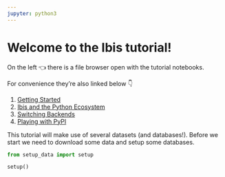 ```yaml
---
jupyter: python3
---
```


# Welcome to the Ibis tutorial!

On the left 👈 there is a file browser open with the tutorial notebooks.

For convenience they're also linked below 👇

1. [Getting Started](./01%20-%20Getting%20Started.ipynb)
1. [Ibis and the Python Ecosystem](./02%20-%20Ibis%20and%20the%20Python%20Ecosystem.ipynb)
1. [Switching Backends](./03%20-%20Switching%20Backends.ipynb)
1. [Playing with PyPI](./04%20-%20Playing%20with%20PyPI.ipynb)


This tutorial will make use of several datasets (and databases!). Before we
start we need to download some data and setup some databases.

```python
from setup_data import setup

setup()
```
